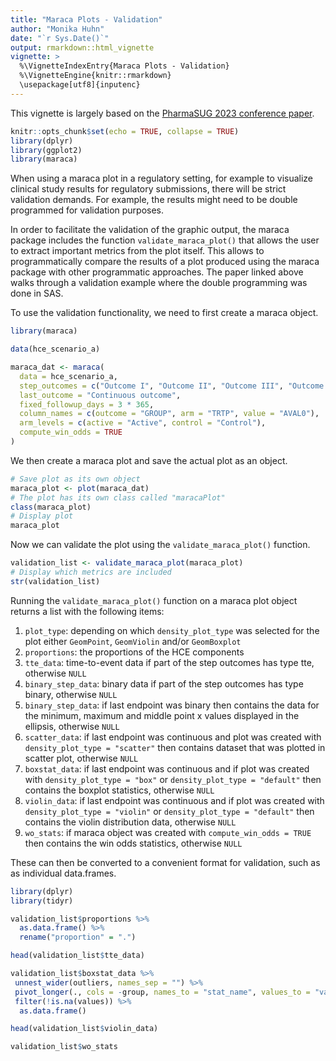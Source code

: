 ---
title: "Maraca Plots - Validation"
author: "Monika Huhn"
date: "`r Sys.Date()`"
output: rmarkdown::html_vignette
vignette: >
  %\VignetteIndexEntry{Maraca Plots - Validation}
  %\VignetteEngine{knitr::rmarkdown}
  \usepackage[utf8]{inputenc}
---

This vignette is largely based on the
<a href="https://pharmasug.org/proceedings/2023/SA/PharmaSUG-2023-SA-068.pdf" 
target="_blank">PharmaSUG 2023 conference paper</a>.


```{r setup, include = FALSE}
knitr::opts_chunk$set(echo = TRUE, collapse = TRUE)
library(dplyr)
library(ggplot2)
library(maraca)
```

When using a maraca plot in a regulatory setting, for example to visualize clinical
study results for regulatory submissions, there will be strict validation demands.
For example, the results might need to be double programmed for validation purposes.

In order to facilitate the validation of the graphic output, the maraca package 
includes the function `validate_maraca_plot()` that allows the user to extract important
metrics from the plot itself. This allows to programmatically compare the results
of a plot produced using the maraca package with other programmatic approaches. The
paper linked above walks through a validation example where the double programming
was done in SAS.

To use the validation functionality, we need to first create a maraca object.
```{r maraca1, eval = TRUE}
library(maraca)

data(hce_scenario_a)

maraca_dat <- maraca(
  data = hce_scenario_a,
  step_outcomes = c("Outcome I", "Outcome II", "Outcome III", "Outcome IV"),
  last_outcome = "Continuous outcome",
  fixed_followup_days = 3 * 365,
  column_names = c(outcome = "GROUP", arm = "TRTP", value = "AVAL0"),
  arm_levels = c(active = "Active", control = "Control"),
  compute_win_odds = TRUE
)
```

We then create a maraca plot and save the actual plot as an object.
```{r fig.width=9, fig.height=6}
# Save plot as its own object
maraca_plot <- plot(maraca_dat)
# The plot has its own class called "maracaPlot"
class(maraca_plot)
# Display plot
maraca_plot
```
Now we can validate the plot using the `validate_maraca_plot()` function.
```{r}
validation_list <- validate_maraca_plot(maraca_plot) 
# Display which metrics are included
str(validation_list)
```

Running the `validate_maraca_plot()` function on a maraca plot object returns a list
with the following items:

1. `plot_type`: depending on which `density_plot_type` was selected for the plot either
`GeomPoint`, `GeomViolin` and/or `GeomBoxplot`
2. `proportions`: the proportions of the HCE components
3. `tte_data`: time-to-event data if part of the step outcomes has type tte,
otherwise `NULL`
4. `binary_step_data`: binary data if part of the step outcomes has type binary,
otherwise `NULL`
5. `binary_step_data`: if last endpoint was binary then contains the data
for the minimum, maximum and middle point x values displayed in the ellipsis,
otherwise `NULL`
6. `scatter_data`: if last endpoint was continuous and 
plot was created with `density_plot_type = "scatter"` then contains 
dataset that was plotted in scatter plot, otherwise `NULL`  
7. `boxstat_data`: if last endpoint was continuous and 
if plot was created with `density_plot_type = "box"` or
`density_plot_type = "default"` then contains the boxplot statistics, otherwise `NULL`
8. `violin_data`: if last endpoint was continuous and 
if plot was created with `density_plot_type = "violin"` or
`density_plot_type = "default"` then contains the violin distribution data, otherwise `NULL`
9. `wo_stats`: if maraca object was created with `compute_win_odds = TRUE` then contains 
the win odds statistics, otherwise `NULL`


These can then be converted to a convenient format for validation, such as as individual
data.frames.
```{r}
library(dplyr)
library(tidyr)

validation_list$proportions %>% 
  as.data.frame() %>%
  rename("proportion" = ".")

head(validation_list$tte_data)

validation_list$boxstat_data %>%
 unnest_wider(outliers, names_sep = "") %>%
 pivot_longer(., cols = -group, names_to = "stat_name", values_to = "values") %>%
 filter(!is.na(values)) %>% 
  as.data.frame()

head(validation_list$violin_data)

validation_list$wo_stats
```

